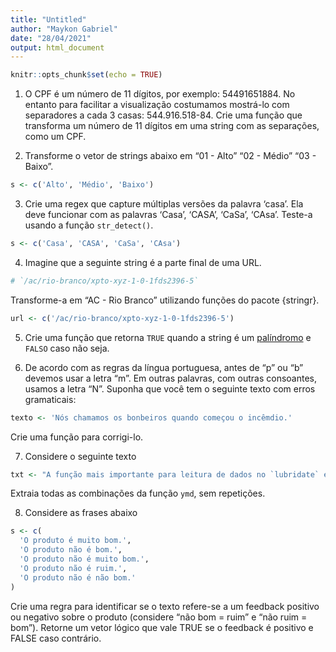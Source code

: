 ```yaml
---
title: "Untitled"
author: "Maykon Gabriel"
date: "28/04/2021"
output: html_document
---
```


```r
knitr::opts_chunk$set(echo = TRUE)
```

1. O CPF é um número de 11 dígitos, por exemplo: 54491651884. No entanto para facilitar a visualização costumamos mostrá-lo com separadores a cada 3 casas: 544.916.518-84. Crie uma função que transforma um número de 11 dígitos em uma string com as separações, como um CPF.


2. Transforme o vetor de strings abaixo em "01 - Alto" "02 - Médio" "03 - Baixo".

```r
s <- c('Alto', 'Médio', 'Baixo')
```


3. Crie uma regex que capture múltiplas versões da palavra ‘casa’. Ela deve funcionar com as palavras ‘Casa’, ‘CASA’, ‘CaSa’, ‘CAsa’. Teste-a usando a função `str_detect()`.
```r
s <- c('Casa', 'CASA', 'CaSa', 'CAsa')
```


4. Imagine que a seguinte string é a parte final de uma URL.
```r
# `/ac/rio-branco/xpto-xyz-1-0-1fds2396-5`
```

Transforme-a em “AC - Rio Branco” utilizando funções do pacote {stringr}.

```r
url <- c('/ac/rio-branco/xpto-xyz-1-0-1fds2396-5')
```


5. Crie uma função que retorna `TRUE` quando a string é um [palíndromo](https://pt.wikipedia.org/wiki/Pal%C3%ADndromo) e `FALSO` caso não seja.


6. De acordo com as regras da língua portuguesa, antes de “p” ou “b” devemos usar a letra “m”. Em outras palavras, com outras consoantes, usamos a letra “N”. Suponha que você tem o seguinte texto com erros gramaticais:
```r
texto <- 'Nós chamamos os bonbeiros quando começou o incêmdio.'
```

Crie uma função para corrigi-lo.


7. Considere o seguinte texto
```r
txt <- "A função mais importante para leitura de dados no `lubridate` é a `ymd`. Essa função serve para ler qualquer data de uma `string` no formato `YYYY-MM-DD`. Essa função é útil pois funciona com qualquer separador entre os elementos da data e também porque temos uma função para cada formato (`mdy`, `dmy`, `dym`, `myd`, `ydm`)."
```


Extraia todas as combinações da função `ymd`, sem repetições.

8. Considere as frases abaixo
```r
s <- c(
  'O produto é muito bom.',
  'O produto não é bom.',
  'O produto não é muito bom.',
  'O produto não é ruim.',
  'O produto não é não bom.'
)
```


Crie uma regra para identificar se o texto refere-se a um feedback positivo ou negativo sobre o produto (considere “não bom = ruim” e “não ruim = bom”). Retorne um vetor lógico que vale TRUE se o feedback é positivo e FALSE caso contrário.
